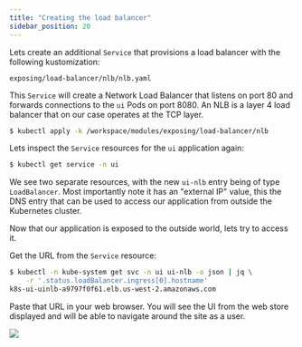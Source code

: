 ```yaml
---
title: "Creating the load balancer"
sidebar_position: 20
---
```


Lets create an additional `Service` that provisions a load balancer with the following kustomization:

```file
exposing/load-balancer/nlb/nlb.yaml
```

This `Service` will create a Network Load Balancer that listens on port 80 and forwards connections to the `ui` Pods on port 8080. An NLB is a layer 4 load balancer that on our case operates at the TCP layer.

```bash timeout=180 hook=add-lb hookTimeout=430
$ kubectl apply -k /workspace/modules/exposing/load-balancer/nlb
```

Lets inspect the `Service` resources for the `ui` application again:

```bash
$ kubectl get service -n ui
```

We see two separate resources, with the new `ui-nlb` entry being of type `LoadBalancer`. Most importantly note it has an "external IP" value, this the DNS entry that can be used to access our application from outside the Kubernetes cluster.

Now that our application is exposed to the outside world, lets try to access it.

Get the URL from the `Service` resource:

```bash
$ kubectl -n kube-system get svc -n ui ui-nlb -o json | jq \
    -r '.status.loadBalancer.ingress[0].hostname'
k8s-ui-uinlb-a9797f0f61.elb.us-west-2.amazonaws.com
```

Paste that URL in your web browser. You will see the UI from the web store displayed and will be able to navigate around the site as a user.

<browser url='http://k8s-ui-uinlb-a9797f0f61.elb.us-west-2.amazonaws.com'>
<img src={require('./assets/web-ui.png').default}/>
</browser>
